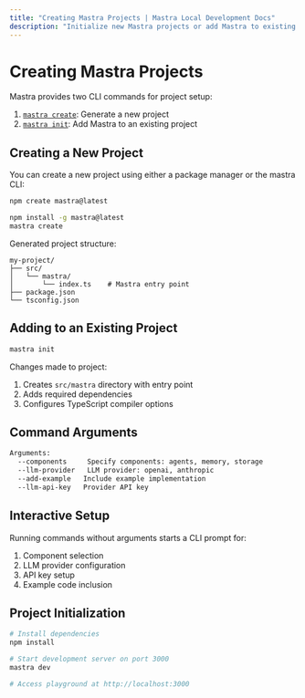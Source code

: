 ```yaml
---
title: "Creating Mastra Projects | Mastra Local Development Docs"
description: "Initialize new Mastra projects or add Mastra to existing Node.js applications using the CLI"
---
```


# Creating Mastra Projects

Mastra provides two CLI commands for project setup:

1. [`mastra create`](/docs/reference/cli/create): Generate a new project
2. [`mastra init`](/docs/reference/cli/init): Add Mastra to an existing project

## Creating a New Project

You can create a new project using either a package manager or the mastra CLI:

```bash npm2yarn copy
npm create mastra@latest 
```

```bash npm2yarn copy
npm install -g mastra@latest 
mastra create
```

Generated project structure:
```
my-project/
├── src/
│   └── mastra/
│       └── index.ts    # Mastra entry point
├── package.json
└── tsconfig.json
```

## Adding to an Existing Project

```bash
mastra init
```

Changes made to project:
1. Creates `src/mastra` directory with entry point
2. Adds required dependencies
3. Configures TypeScript compiler options

## Command Arguments

```bash
Arguments:
  --components     Specify components: agents, memory, storage
  --llm-provider   LLM provider: openai, anthropic
  --add-example   Include example implementation
  --llm-api-key   Provider API key
```

## Interactive Setup

Running commands without arguments starts a CLI prompt for:
1. Component selection
2. LLM provider configuration
3. API key setup
4. Example code inclusion

## Project Initialization

```bash
# Install dependencies
npm install

# Start development server on port 3000
mastra dev

# Access playground at http://localhost:3000
